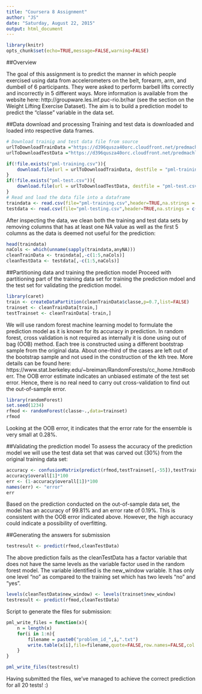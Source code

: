```yaml
---
title: "Coursera 8 Assignment"
author: "JS"
date: "Saturday, August 22, 2015"
output: html_document
---
```


```r
library(knitr)
opts_chunk$set(echo=TRUE,message=FALSE,warning=FALSE)
```
##Overview

The goal of this assignment is to predict the manner in which people exercised using data from accelerometers on the belt, forearm, arm, and dumbell of 6 participants. They were asked to perform barbell lifts correctly and incorrectly in 5 different ways. More information is available from the website here: http://groupware.les.inf.puc-rio.br/har (see the section on the Weight Lifting Exercise Dataset). 
The aim is to build a prediction model to predict the "classe" variable in the data set. 

##Data download and processing
Training and test data is downloaded and loaded into respective data frames.
```r
# Download trainig and test data file from source
urlToDownloadTrainData ="https://d396qusza40orc.cloudfront.net/predmachlearn/pml-training.csv"
urlToDownloadTestData ="https://d396qusza40orc.cloudfront.net/predmachlearn/pml-testing.csv"

if(!file.exists("pml-training.csv")){
    download.file(url = urlToDownloadTrainData, destfile = "pml-training.csv",method = "curl")
}
if(!file.exists("pml-test.csv")){
    download.file(url = urlToDownloadTestData, destfile = "pml-test.csv", method="curl")
}
# Read and load the data file into a dataframe
traindata <- read.csv(file="pml-training.csv",header=TRUE,na.strings = c(""," ",NA,"#DIV/0!"))
testdata <- read.csv(file="pml-testing.csv",header=TRUE,na.strings = c(""," ",NA,"#DIV/0!"))
```

After inspecting the data, we clean both the training and test data sets by removing columns that has at least one NA value as well as the first 5 columns as the data is deemed not useful for the prediction:
```r
head(traindata)
naCols <- which(unname(sapply(traindata,anyNA)))
cleanTrainData <- traindata[,-c(1:5,naCols)]
cleanTestData <- testdata[,-c(1:5,naCols)]
```

##Partitioning data and training the prediction model
Proceed with partitioning part of the training data set for training the prediction mdoel and the test set for validating the prediction model. 
```r
library(caret)
train <- createDataPartition(cleanTrainData$classe,p=0.7,list=FALSE)
trainset <- cleanTrainData[train,]
testTrainset <- cleanTrainData[-train,]
```

We will use random forest machine learning model to formulate the prediction model as it is known for its accuracy in prediction.  In random forest, cross validation is not required as internally it is done using out of bag (OOB) method. Each tree is constructed using a different bootstrap sample from the original data. About one-third of the cases are left out of the bootstrap sample and not used in the construction of the kth tree.  More details can be found here: https://www.stat.berkeley.edu/~breiman/RandomForests/cc_home.htm#ooberr. The OOB error estimate indicates an unbiased estimate of the test set error. Hence, there is no real need to carry out cross-validation to find out the out-of-sample error.
```r
library(randomForest)
set.seed(1234)
rfmod <- randomForest(classe~.,data=trainset)
rfmod
```
Looking at the OOB error, it indicates that the error rate for the ensemble is very small at 0.28%.

##Validating the prediction model
To assess the accuracy of the prediction model we will use the test data set that was carved out (30%) from the original training data set:
```r
accuracy <- confusionMatrix(predict(rfmod,testTrainset[,-55]),testTrainset$classe)
accuracy$overall[1]*100
err <- (1-accuracy$overall[1])*100
names(err) <- "error"
err
```
Based on the prediction conducted on the out-of-sample data set, the model has an accuracy of 99.81% and an error rate of 0.19%.  This is consistent with the OOB error indicated above.  However, the high accuracy could indicate a possibility of overfitting.

##Generating the answers for submission
```r
testresult <- predict(rfmod,cleanTestData)
```
The above prediction fails as the cleanTestData has a factor variable that does not have the same levels as the variable factor used in the random forest model. The variable identified is the new_window variable. It has only one level "no" as compared to the training set which has two levels "no" and "yes".
```r
levels(cleanTestData$new_window) <- levels(trainset$new_window)
testresult <- predict(rfmod,cleanTestData)
```

Script to generate the files for submission:
```r
pml_write_files = function(x){
    n = length(x)
    for(i in 1:n){
        filename = paste0("problem_id_",i,".txt")
        write.table(x[i],file=filename,quote=FALSE,row.names=FALSE,col.names=FALSE)
    }
}

pml_write_files(testresult)
```
Having submitted the files, we've managed to achieve the correct prediction for all 20 tests! :)